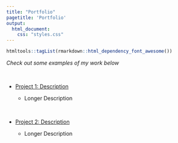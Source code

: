 ```yaml
---
title: "Portfolio"
pagetitle: 'Portfolio'
output: 
  html_document: 
    css: "styles.css"
---
```


```r
htmltools::tagList(rmarkdown::html_dependency_font_awesome())
```


*Check out some examples of my work below*

<br>

- <i class="fa fa-chart-line"> </i> [Project 1: Description](https://j-dinh.github.io/project1/)

    - Longer Description

<br>

- <i class="fa fa-chart-pie"> </i> [Project 2: Description](https://www.google.com)

    - Longer Description
